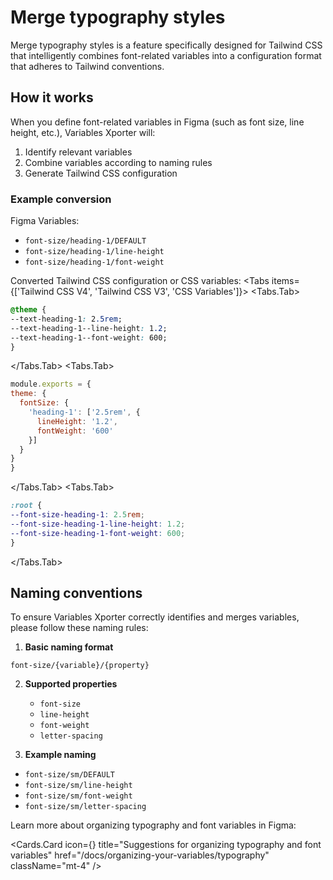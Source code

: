 
# Merge typography styles

Merge typography styles is a feature specifically designed for Tailwind CSS that intelligently combines font-related variables into a configuration format that adheres to Tailwind conventions.

## How it works

When you define font-related variables in Figma (such as font size, line height, etc.), Variables Xporter will:

1. Identify relevant variables
2. Combine variables according to naming rules
3. Generate Tailwind CSS configuration

### Example conversion

Figma Variables:
- `font-size/heading-1/DEFAULT`
- `font-size/heading-1/line-height`
- `font-size/heading-1/font-weight`

Converted Tailwind CSS configuration or CSS variables:
<Tabs items={['Tailwind CSS V4', 'Tailwind CSS V3', 'CSS Variables']}>
  <Tabs.Tab>
  ```css
@theme {
  --text-heading-1: 2.5rem;
  --text-heading-1--line-height: 1.2;
  --text-heading-1--font-weight: 600;
}
```
  </Tabs.Tab>
  <Tabs.Tab>
  ```js
module.exports = {
  theme: {
    fontSize: {
      'heading-1': ['2.5rem', {
        lineHeight: '1.2',
        fontWeight: '600'
      }]
    }
  }
}
```
  </Tabs.Tab>
  <Tabs.Tab>
  ```css
:root {
  --font-size-heading-1: 2.5rem;
  --font-size-heading-1-line-height: 1.2;
  --font-size-heading-1-font-weight: 600;
}
```
  </Tabs.Tab>
</Tabs>

## Naming conventions

To ensure Variables Xporter correctly identifies and merges variables, please follow these naming rules:

1. **Basic naming format**

`font-size/{variable}/{property}`


2. **Supported properties**
   - `font-size`
   - `line-height`
   - `font-weight`
   - `letter-spacing`

3. **Example naming**

- `font-size/sm/DEFAULT`
- `font-size/sm/line-height`
- `font-size/sm/font-weight`
- `font-size/sm/letter-spacing`


Learn more about organizing typography and font variables in Figma:

  <Cards.Card
    icon={<Type  />}
    title="Suggestions for organizing typography and font variables"
    href="/docs/organizing-your-variables/typography"
    className="mt-4"
  />
